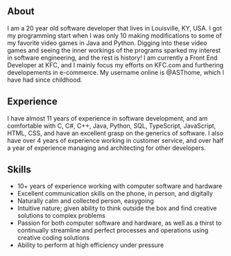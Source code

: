 ## About

I am a 20 year old software developer that lives in Louisville, KY, USA. I got my programming start when I was only 10 making modifications to some of my favorite video games in Java and Python. Digging into these video games and seeing the inner workings of the programs sparked my interest in software engineering, and the rest is history! I am currently a Front End Developer at KFC, and I mainly focus my efforts on KFC.com and furthering developements in e-commerce. My username online is @ASThome, which I have had since childhood.

## Experience

I have almost 11 years of experience in software development, and am comfortable with C, C#, C++, Java, Python, SQL, TypeScript, JavaScript, HTML, CSS, and have an excellent grasp on the generics of software. I also have over 4 years of experience working in customer service, and over half a year of experience managing and architecting for other developers.

## Skills

- 10+ years of experience working with computer software and hardware
- Excellent communication skills on the phone, in person, and digitally
- Naturally calm and collected person, easygoing
- Intuitive nature; given ability to think outside the box and find creative solutions to complex problems
- Passion for both computer software and hardware, as well as a thirst to continually streamline and perfect processes and operations using creative coding solutions
- Ability to perform at high efficiency under pressure